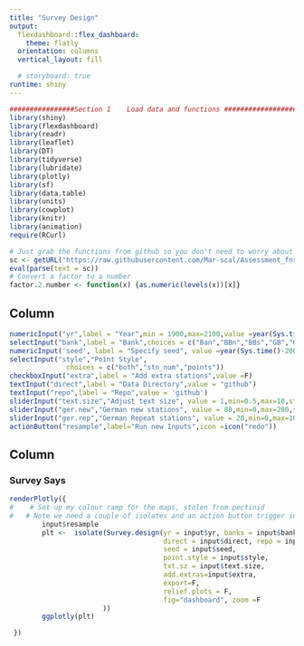 ```yaml
---
title: "Survey Design"
output: 
  flexdashboard::flex_dashboard:
    theme: flatly
  orientation: columns
  vertical_layout: fill

  # storyboard: true
runtime: shiny
---
```



```r
################Section 1    Load data and functions ########################## ################Section 1    Load data and functions ##########
library(shiny)
library(flexdashboard)
library(readr)
library(leaflet)
library(DT)
library(tidyverse)
library(lubridate)
library(plotly)
library(sf)
library(data.table)
library(units)
library(cowplot)
library(knitr)
library(animation)
require(RCurl)

# Just grab the functions from github so you don't need to worry about directory structure...
sc <- getURL("https://raw.githubusercontent.com/Mar-scal/Assessment_fns/master/Survey_design/Survey_design_sf.R",ssl.verifypeer = FALSE)
eval(parse(text = sc))
# Convert a factor to a number
factor.2.number <- function(x) {as.numeric(levels(x))[x]}


``` 



Column {data-width=300 .sidebar}
-----------------------------------------------------------------------

```r

numericInput("yr",label = "Year",min = 1900,max=2100,value =year(Sys.time()))
selectInput("bank",label = "Bank",choices = c("Ban","BBn","BBs","GB","GBa","GBb","Ger","Mid","Sab"),selected="GBa")
numericInput('seed', label = "Specify seed", value =year(Sys.time()-2000) , min = -1e12, max = 1e12, step = 1)
selectInput("style","Point Style", 
              choices = c("both","stn_num","points"))
checkboxInput("extra",label = "Add extra stations",value =F)
textInput("direct",label = "Data Directory",value = "github")
textInput("repo",label = "Repo",value = 'github')
sliderInput("text.size","Adjust text size", value = 1,min=0.5,max=10,step=0.5)
sliderInput("ger.new","German new stations", value = 80,min=0,max=200,step=5)
sliderInput("ger.rep","German Repeat stations", value = 20,min=0,max=100,step=5)
actionButton("resample",label="Run new Inputs",icon =icon("redo"))

```

Column {.tabset}
-----------------------------------------------------------------------

### Survey Says

```r
renderPlotly({
#    # Set up my colour ramp for the maps, stolen from pectinid
#   # Note we need a couple of isolates and an action button trigger in hear as we have 2 input$ calls
        input$resample
        plt <-  isolate(Survey.design(yr = input$yr, banks = input$bank,
                                      direct = input$direct, repo = input$repo, ger.new = input$ger.new, ger.rep = input$ger.rep,
                                      seed = input$seed,
                                      point.style = input$style,
                                      txt.sz = input$text.size, 
                                      add.extras=input$extra,
                                      export=F,
                                      relief.plots = F,
                                      fig="dashboard", zoom =F
                       ))
        ggplotly(plt)

 })



```

